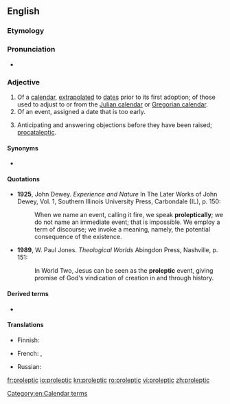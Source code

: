 ==English==

===Etymology===
{{suffix|prolepsis|ic|lang=en}}

===Pronunciation===
* {{IPA|/pɹoʊˈlɛptɪk/|lang=en}}

===Adjective===
{{en-adj}}

# Of a [[calendar]], [[extrapolated]] to [[dates]] prior to its first adoption; of those used to adjust to or from the [[Julian calendar]] or [[Gregorian calendar]].
# Of an event, assigned a date that is too early.
# {{lb|en|rhetoric}} Anticipating and answering objections before they have been raised; [[procataleptic]].

====Synonyms====
* {{sense|Anticipating and answering objections}} {{l|en|anticipatory}}

====Quotations====
* '''1925''', John Dewey. ''Experience and Nature'' In The Later Works of John Dewey, Vol. 1, Southern Illinois University Press, Carbondale (IL), p. 150:
*: When we name an event, calling it fire, we speak '''proleptically'''; we do not name an immediate event; that is impossible. We employ a term of discourse; we invoke a meaning, namely, the potential consequence of the existence.
* '''1989''', W. Paul Jones. ''Theological Worlds'' Abingdon Press, Nashville, p. 151:
*: In World Two, Jesus can be seen as the '''proleptic''' event, giving promise of God's vindication of creation in and through history.

====Derived terms====
* {{l|en|proleptically}}

====Translations====
{{trans-top|calendar: extrapolated to dates prior to its first adoption}}
* Finnish: {{t|fi|proleptinen}}
{{trans-mid}}
* French: {{t+|fr|proleptique|m|f}}, {{t+|fr|proleptique|m|f}}
{{trans-bottom}}
{{trans-top|having been assigned too early a date}}
* Russian: {{t+|ru|преждевре́менный}}
{{trans-mid}}
{{trans-bottom}}

[[Category:en:Calendar terms]]

[[fr:proleptic]]
[[io:proleptic]]
[[kn:proleptic]]
[[ro:proleptic]]
[[vi:proleptic]]
[[zh:proleptic]]
